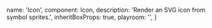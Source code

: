 
  name: 'Icon',
  component: Icon,
  description: 'Render an SVG icon from symbol sprites.',
  inheritBoxProps: true,
  playroom: '',
}
